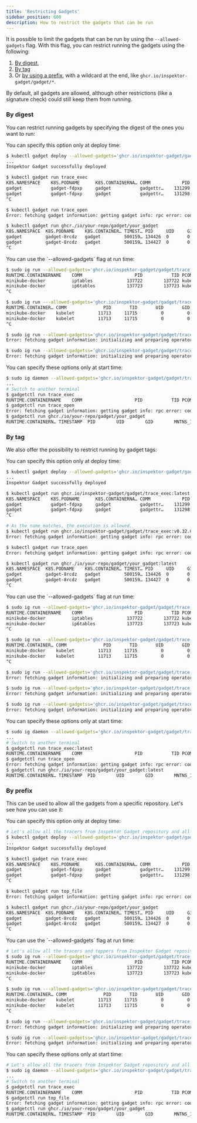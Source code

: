 ```yaml
---
title: 'Restricting Gadgets'
sidebar_position: 600
description: How to restrict the gadgets that can be run
---
```



It is possible to limit the gadgets that can be run by using the `--allowed-gadgets` flag.
With this flag, you can restrict running the gadgets using the following:
1. [By digest](#by-digest),
2. [By tag](#by-tag)
3. Or [by using a prefix](#by-prefix), with a wildcard at the end, like `ghcr.io/inspektor-gadget/gadget/*`.

By default, all gadgets are allowed, although other restrictions (like a signature check) could still keep them from running.

### By digest

You can restrict running gadgets by specifying the digest of the ones you want to run:

<Tabs groupId="env">
<TabItem value="kubectl-gadget" label="kubectl gadget">
You can specify this option only at deploy time:

```bash
$ kubectl gadget deploy --allowed-gadgets='ghcr.io/inspektor-gadget/gadget/trace_exec@sha256:e13e3859be5ed8cef676a720274480d2748f66fd98cf8d963af6c4c05121526f,ghcr.io/your-repo/gadget/your_gadget@sha256:digest_of_your_gadget'
...
Inspektor Gadget successfully deployed

$ kubectl gadget run trace_exec
K8S.NAMESPACE    K8S.PODNAME      K8S.CONTAINERNA… COMM            PID      TID PCOMM        PPID ARGS     K8S.NODE E… TIMESTAMP
gadget           gadget-fdpxp     gadget           gadgettr…    131299   131299 runc       131281 /bin/ga… minikub…    2024-07-25T08:22:…
gadget           gadget-fdpxp     gadget           gadgettr…    131298   131298 runc       131280 /bin/ga… minikub…    2024-07-25T08:22:…
^C

$ kubectl gadget run trace_open
Error: fetching gadget information: getting gadget info: rpc error: code = Unknown desc = getting gadget info: initializing and preparing operators: instantiating operator "oci": ensuring image: trace_open is not part of allowed gadgets: ghcr.io/inspektor-gadget/gadget/trace_exec@sha256:e13e3859be5ed8cef676a720274480d2748f66fd98cf8d963af6c4c05121526f, ghcr.io/your-repo/gadget/your_gadget@sha256:digest_of_your_gadget

$ kubectl gadget run ghcr./io/your-repo/gadget/your_gadget
K8S.NAMESPACE  K8S.PODNAME    K8S.CONTAINER… TIMEST… PID     UID     GID     MNTNS_… ERR     FD      FLAGS   MODE    COMM   FNAME  K8S.N…
gadget         gadget-8rcdz   gadget         500159… 134426  0       0       402653… 0       5       0       0       runc:… /sys/… minik…
gadget         gadget-8rcdz   gadget         500159… 134427  0       0       402653… 0       5       0       0       runc:… /sys/… minik…
^C
```
</TabItem>

<TabItem value="ig" label="ig">
You can use the `--allowed-gadgets` flag at run time:

```bash
$ sudo ig run --allowed-gadgets='ghcr.io/inspektor-gadget/gadget/trace_exec@sha256:e13e3859be5ed8cef676a720274480d2748f66fd98cf8d963af6c4c05121526f,ghcr.io/inspektor-gadget/gadget/trace_open@sha256:be8dd66efc69a14f2812b7d5472b378b095a2002ef89fa7aa1e33b7133da762d' trace_exec
RUNTIME.CONTAINERNAME    COMM                    PID           TID PCOMM                PPID ARGS         ER… TIMESTAMP
minikube-docker          iptables             137722        137722 kubelet             11713 /usr/sbin/i…     2024-07-25T10:30:21.902064…
minikube-docker          ip6tables            137723        137723 kubelet             11713 /usr/sbin/i…     2024-07-25T10:30:21.904561…
^C

$ sudo ig run ---allowed-gadgets='ghcr.io/inspektor-gadget/gadget/trace_exec@sha256:e13e3859be5ed8cef676a720274480d2748f66fd98cf8d963af6c4c05121526f,ghcr.io/inspektor-gadget/gadget/trace_open@sha256:be8dd66efc69a14f2812b7d5472b378b095a2002ef89fa7aa1e33b7133da762d' trace_open
RUNTIME.CONTAINER… COMM              PID       TID       UID       GID  FD FNAME                    MODE      ERROR  TIMESTAMP
minikube-docker    kubelet         11713     11715         0         0  20 /sys/fs/cgroup/kubepods… --------…        2024-07-25T10:30:44…
minikube-docker    kubelet         11713     11715         0         0  20 /proc/2136/fd            --------…        2024-07-25T10:30:44…
^C

$ sudo ig run --allowed-gadgetss='ghcr.io/inspektor-gadget/gadget/trace_exec@sha256:e13e3859be5ed8cef676a720274480d2748f66fd98cf8d963af6c4c05121526f,ghcr.io/inspektor-gadget/gadget/trace_open@sha256:be8dd66efc69a14f2812b7d5472b378b095a2002ef89fa7aa1e33b7133da762d' trace_signal
Error: fetching gadget information: initializing and preparing operators: instantiating operator "oci": ensuring image: trace_signal is not part of allowed gadgets: ghcr.io/inspektor-gadget/gadget/trace_exec@sha256:e13e3859be5ed8cef676a720274480d2748f66fd98cf8d963af6c4c05121526f, ghcr.io/inspektor-gadget/gadget/trace_open@sha256:be8dd66efc69a14f2812b7d5472b378b095a2002ef89fa7aa1e33b7133da762d

$ sudo ig run --allowed-gadgetss='ghcr.io/inspektor-gadget/gadget/trace_exec@sha256:e13e3859be5ed8cef676a720274480d2748f66fd98cf8d963af6c4c05121526f,ghcr.io/inspektor-gadget/gadget/trace_open@sha256:be8dd66efc69a14f2812b7d5472b378b095a2002ef89fa7aa1e33b7133da762d' ghcr.io/your-repo/gadget/your-gadget
Error: fetching gadget information: initializing and preparing operators: instantiating operator "oci": ensuring image: ghcr.io/your-repo/gadget/your-gadget is not part of allowed gadgets: ghcr.io/inspektor-gadget/gadget/trace_exec@sha256:e13e3859be5ed8cef676a720274480d2748f66fd98cf8d963af6c4c05121526f, ghcr.io/inspektor-gadget/gadget/trace_open@sha256:be8dd66efc69a14f2812b7d5472b378b095a2002ef89fa7aa1e33b7133da762d
```
</TabItem>
<TabItem value="ig-daemon" label="ig daemon">
You can specify these options only at start time:

```bash
$ sudo ig daemon --allowed-gadgets='ghcr.io/inspektor-gadget/gadget/trace_exec@sha256:e13e3859be5ed8cef676a720274480d2748f66fd98cf8d963af6c4c05121526f,ghcr.io/your-repo/gadget/your_gadget@sha256:digest_of_your_gadget'
...
# Switch to another terminal
$ gadgetctl run trace_exec
RUNTIME.CONTAINERNAME    COMM                    PID           TID PCOMM                PPID ARGS         ER… TIMESTAMP
$ gadgetctl run trace_open
Error: fetching gadget information: getting gadget info: rpc error: code = Unknown desc = getting gadget info: initializing and preparing operators: instantiating operator "oci": ensuring image: trace_open is not part of allowed gadgets: ghcr.io/inspektor-gadget/gadget/trace_exec@sha256:e13e3859be5ed8cef676a720274480d2748f66fd98cf8d963af6c4c05121526f, ghcr.io/your_repo/gadget/your_gadget@sha256:digest_of_your_gadget
$ gadgetctl run ghcr./io/your-repo/gadget/your_gadget
RUNTIME.CONTAINERN… TIMESTAMP  PID        UID        GID        MNTNS_ID   ERR        FD         FLAGS      MODE      COMM      FNAME
```
</TabItem>
</Tabs>

### By tag

We also offer the possibility to restrict running by gadget tags:

<Tabs groupId="env">
<TabItem value="kubectl-gadget" label="kubectl gadget">
You can specify this option only at deploy time:

```bash
$ kubectl gadget deploy --allowed-gadgets='ghcr.io/inspektor-gadget/gadget/trace_exec:latest,ghcr.io/your-repo/gadget/your_gadget:latest'
...
Inspektor Gadget successfully deployed

$ kubectl gadget run ghcr.io/inspektor-gadget/gadget/trace_exec:latest
K8S.NAMESPACE    K8S.PODNAME      K8S.CONTAINERNA… COMM            PID      TID PCOMM        PPID ARGS     K8S.NODE E… TIMESTAMP
gadget           gadget-fdpxp     gadget           gadgettr…    131299   131299 runc       131281 /bin/ga… minikub…    2024-07-25T08:22:…
gadget           gadget-fdpxp     gadget           gadgettr…    131298   131298 runc       131280 /bin/ga… minikub…    2024-07-25T08:22:…
^C

# As the name matches, the execution is allowed.
$ kubectl gadget run ghcr.io/inspektor-gadget/gadget/trace_exec:v0.32.0
Error: fetching gadget information: getting gadget info: rpc error: code = Unknown desc = getting gadget info: initializing and preparing operators: instantiating operator "oci": ensuring image: ghcr.io/inspektor-gadget/gadget/trace_exec:v0.32.0 is not part of allowed gadgets: ghcr.io/inspektor-gadget/gadget/trace_exec:latest, ghcr.io/your-repo/gadget/your_gadget:latest

$ kubectl gadget run trace_open
Error: fetching gadget information: getting gadget info: rpc error: code = Unknown desc = getting gadget info: initializing and preparing operators: instantiating operator "oci": ensuring image: trace_open is not part of allowed gadgets: ghcr.io/inspektor-gadget/gadget/trace_exec:latest, ghcr.io/your-repo/gadget/your_gadget:latest

$ kubectl gadget run ghcr./io/your-repo/gadget/your_gadget:latest
K8S.NAMESPACE  K8S.PODNAME    K8S.CONTAINER… TIMEST… PID     UID     GID     MNTNS_… ERR     FD      FLAGS   MODE    COMM   FNAME  K8S.N…
gadget         gadget-8rcdz   gadget         500159… 134426  0       0       402653… 0       5       0       0       runc:… /sys/… minik…
gadget         gadget-8rcdz   gadget         500159… 134427  0       0       402653… 0       5       0       0       runc:… /sys/… minik…
^C
```
</TabItem>

<TabItem value="ig" label="ig">
You can use the `--allowed-gadgets` flag at run time:

```bash
$ sudo ig run --allowed-gadgets='ghcr.io/inspektor-gadget/gadget/trace_exec:latest,ghcr.io/inspektor-gadget/gadget/trace_open:latest' ghcr.io/inspektor-gadget/gadget/trace_exec:latest
RUNTIME.CONTAINERNAME    COMM                    PID           TID PCOMM                PPID ARGS         ER… TIMESTAMP
minikube-docker          iptables             137722        137722 kubelet             11713 /usr/sbin/i…     2024-07-25T10:30:21.902064…
minikube-docker          ip6tables            137723        137723 kubelet             11713 /usr/sbin/i…     2024-07-25T10:30:21.904561…
^C

$ sudo ig run --allowed-gadgets='ghcr.io/inspektor-gadget/gadget/trace_exec:latest,ghcr.io/inspektor-gadget/gadget/trace_open:latest' ghcr.io/inspektor-gadget/gadget/trace_open:latest
RUNTIME.CONTAINER… COMM              PID       TID       UID       GID  FD FNAME                    MODE      ERROR  TIMESTAMP
minikube-docker    kubelet         11713     11715         0         0  20 /sys/fs/cgroup/kubepods… --------…        2024-07-25T10:30:44…
minikube-docker    kubelet         11713     11715         0         0  20 /proc/2136/fd            --------…        2024-07-25T10:30:44…
^C

$ sudo ig run --allowed-gadgets='ghcr.io/inspektor-gadget/gadget/trace_exec:latest,ghcr.io/inspektor-gadget/gadget/trace_open:latest' ghcr.io/inspektor-gadget/gadget/trace_exec:v0.32.0
Error: fetching gadget information: initializing and preparing operators: instantiating operator "oci": ensuring image: ghcr.io/inspektor-gadget/gadget/trace_exec:v0.32.0 is not part of allowed gadgets: ghcr.io/inspektor-gadget/gadget/trace_exec:latest, ghcr.io/inspektor-gadget/gadget/trace_open:latest

$ sudo ig run --allowed-gadgets='ghcr.io/inspektor-gadget/gadget/trace_exec:latest,ghcr.io/inspektor-gadget/gadget/trace_open:latest' trace_signal
Error: fetching gadget information: initializing and preparing operators: instantiating operator "oci": ensuring image: trace_signal is not part of allowed gadgets: ghcr.io/inspektor-gadget/gadget/trace_exec:latest, ghcr.io/inspektor-gadget/gadget/trace_open:latest

$ sudo ig run --allowed-gadgetss='ghcr.io/inspektor-gadget/gadget/trace_exec,ghcr.io/inspektor-gadget/gadget/trace_open' ghcr.io/your-repo/gadget/your-gadget
Error: fetching gadget information: initializing and preparing operators: instantiating operator "oci": ensuring image: ghcr.io/your-repo/gadget/your-gadget is not part of allowed gadgets: ghcr.io/inspektor-gadget/gadget/trace_exec:latest, ghcr.io/inspektor-gadget/gadget/trace_open:latest
```
</TabItem>
<TabItem value="ig-daemon" label="ig daemon">
You can specify these options only at start time:

```bash
$ sudo ig daemon --allowed-gadgets='ghcr.io/inspektor-gadget/gadget/trace_exec:latest,ghcr.io/your-repo/gadget/your_gadget:latest'
...
# Switch to another terminal
$ gadgetctl run trace_exec:latest
RUNTIME.CONTAINERNAME    COMM                    PID           TID PCOMM                PPID ARGS         ER… TIMESTAMP
$ gadgetctl run trace_open
Error: fetching gadget information: getting gadget info: rpc error: code = Unknown desc = getting gadget info: initializing and preparing operators: instantiating operator "oci": ensuring image: trace_open is not part of allowed gadgets: ghcr.io/inspektor-gadget/gadget/trace_exec:latest, ghcr.io/your-repo/gadget/your_gadget:latest
$ gadgetctl run ghcr./io/your-repo/gadget/your_gadget:latest
RUNTIME.CONTAINERN… TIMESTAMP  PID        UID        GID        MNTNS_ID   ERR        FD         FLAGS      MODE      COMM      FNAME
```
</TabItem>
</Tabs>

### By prefix

This can be used to allow all the gadgets from a specific repository.
Let's see how you can use it:

<Tabs groupId="env">
<TabItem value="kubectl-gadget" label="kubectl gadget">
You can specify this option only at deploy time:

```bash
# Let's allow all the tracers from Inspektor Gadget repository and all the gadgets from your repository.
$ kubectl gadget deploy --allowed-gadgets='ghcr.io/inspektor-gadget/gadget/trace_*,ghcr.io/your-repo/gadget/*'
...
Inspektor Gadget successfully deployed

$ kubectl gadget run trace_exec
K8S.NAMESPACE    K8S.PODNAME      K8S.CONTAINERNA… COMM            PID      TID PCOMM        PPID ARGS     K8S.NODE E… TIMESTAMP
gadget           gadget-fdpxp     gadget           gadgettr…    131299   131299 runc       131281 /bin/ga… minikub…    2024-07-25T08:22:…
gadget           gadget-fdpxp     gadget           gadgettr…    131298   131298 runc       131280 /bin/ga… minikub…    2024-07-25T08:22:…
^C

$ kubectl gadget run top_file
Error: fetching gadget information: getting gadget info: rpc error: code = Unknown desc = getting gadget info: initializing and preparing operators: instantiating operator "oci": ensuring image: top_file is not part of allowed gadgets: ghcr.io/inspektor-gadget/gadget/trace_*, ghcr.io/your-repo/gadget/*

$ kubectl gadget run ghcr./io/your-repo/gadget/your_gadget
K8S.NAMESPACE  K8S.PODNAME    K8S.CONTAINER… TIMEST… PID     UID     GID     MNTNS_… ERR     FD      FLAGS   MODE    COMM   FNAME  K8S.N…
gadget         gadget-8rcdz   gadget         500159… 134426  0       0       402653… 0       5       0       0       runc:… /sys/… minik…
gadget         gadget-8rcdz   gadget         500159… 134427  0       0       402653… 0       5       0       0       runc:… /sys/… minik…
^C
```
</TabItem>

<TabItem value="ig" label="ig">
You can use the `--allowed-gadgets` flag at run time:

```bash
# Let's allow all the tracers and toppers from Inspektor Gadget repository.
$ sudo ig run --allowed-gadgets='ghcr.io/inspektor-gadget/gadget/trace_*,ghcr.io/inspektor-gadget/gadget/top_*' trace_exec
RUNTIME.CONTAINERNAME    COMM                    PID           TID PCOMM                PPID ARGS         ER… TIMESTAMP
minikube-docker          iptables             137722        137722 kubelet             11713 /usr/sbin/i…     2024-07-25T10:30:21.902064…
minikube-docker          ip6tables            137723        137723 kubelet             11713 /usr/sbin/i…     2024-07-25T10:30:21.904561…
^C

$ sudo ig run ---allowed-gadgets='ghcr.io/inspektor-gadget/gadget/trace_exec,ghcr.io/inspektor-gadget/gadget/trace_open' trace_open
RUNTIME.CONTAINER… COMM              PID       TID       UID       GID  FD FNAME                    MODE      ERROR  TIMESTAMP
minikube-docker    kubelet         11713     11715         0         0  20 /sys/fs/cgroup/kubepods… --------…        2024-07-25T10:30:44…
minikube-docker    kubelet         11713     11715         0         0  20 /proc/2136/fd            --------…        2024-07-25T10:30:44…
^C

$ sudo ig run --allowed-gadgets='ghcr.io/inspektor-gadget/gadget/trace_exec,ghcr.io/inspektor-gadget/gadget/trace_open' profile_blockio
Error: fetching gadget information: initializing and preparing operators: instantiating operator "oci": ensuring image: profile_blockio is not part of allowed gadgets: ghcr.io/inspektor-gadget/gadget/trace_*, ghcr.io/inspektor-gadget/gadget/top_*

$ sudo ig run --allowed-gadgetss='ghcr.io/inspektor-gadget/gadget/trace_exec,ghcr.io/inspektor-gadget/gadget/trace_open' ghcr.io/your-repo/gadget/your-gadget
Error: fetching gadget information: initializing and preparing operators: instantiating operator "oci": ensuring image: ghcr.io/your-repo/gadget/your-gadget is not part of allowed gadgets: ghcr.io/inspektor-gadget/gadget/trace_*, ghcr.io/inspektor-gadget/gadget/top_*
```
</TabItem>
<TabItem value="ig-daemon" label="ig daemon">
You can specify these options only at start time:

```bash
# Let's allow all the tracers from Inspektor Gadget repository and all the gadgets from your repository.
$ sudo ig daemon --allowed-gadgets='ghcr.io/inspektor-gadget/gadget/trace_*,ghcr.io/your-repo/gadget/*'
...
# Switch to another terminal
$ gadgetctl run trace_exec
RUNTIME.CONTAINERNAME    COMM                    PID           TID PCOMM                PPID ARGS         ER… TIMESTAMP
$ gadgetctl run top_file
Error: fetching gadget information: getting gadget info: rpc error: code = Unknown desc = getting gadget info: initializing and preparing operators: instantiating operator "oci": ensuring image: top_file is not part of allowed gadgets: ghcr.io/inspektor-gadget/gadget/trace_*, ghcr.io/your_repo/gadget/*
$ gadgetctl run ghcr./io/your-repo/gadget/your_gadget
RUNTIME.CONTAINERN… TIMESTAMP  PID        UID        GID        MNTNS_ID   ERR        FD         FLAGS      MODE      COMM      FNAME
```
</TabItem>
</Tabs>